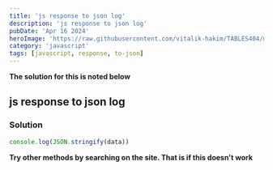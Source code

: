 ```yaml
---
title: 'js response to json log'
description: 'js response to json log'
pubDate: 'Apr 16 2024'
heroImage: 'https://raw.githubusercontent.com/vitalik-hakim/TABLES404/main/error_b/JavaScript.png'
category: 'javascript'
tags: [javascript, response, to-json]
---
```


**The solution for this is noted below**

## js response to json log

### Solution

```javascript
console.log(JSON.stringify(data))
```

**Try other methods by searching on the site. That is if this doesn't work**
